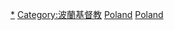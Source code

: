 [[Category:波蘭宗教場所|*]]
[[Category:波蘭基督教|Category:波蘭基督教]]
[[Category:歐洲教堂|Poland]]
[[Category:各国教堂|Poland]]